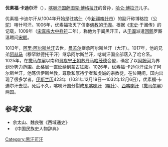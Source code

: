 '''优素福·卡迪尔汗'''（{{bd||？|1032年||catIdx=Y}}），[[喀喇汗国|喀喇汗国]][[萨图克·博格拉汗|萨图克·博格拉汗]]的曾孙，[[哈仑|哈仑·博拉汗]]儿子。

优素福·卡迪尔汗从1004年开始是驻[[喀什|喀什]]（今[[新疆|新疆]][[喀什市|喀什市]]）的副汗称博格拉（公[[骆驼|驼]]）喀什可汗。1006年，优素福攻灭了信奉[[佛教|佛教]]的[[于阗|于阗]]。根据《[[宋史|宋史]]·于阗传》的记载，1009年（[[宋真宗|宋真宗]][[大中祥符|大中祥符]]二年），称他为于阗黑汗王，从[[于阗|于阗]]派遣[[回鹘|回鹘]]罗厮温聘问[[宋朝|宋朝]]。

1013年，[[阿赫马德·阿里|阿里·阿尔斯兰汗]]去世，[[曼苏尔·阿里|曼苏尔]]继承阿尔斯兰汗（大汗）。1017年，他的兄弟[[阿赫马|阿赫马]]（穆罕默德托干汗）继承阿尔斯兰汗，喀喇汗国全部落入了哈仑系。1025年，在[[撒马尔罕|撒马尔罕]]以南和[[哥疾宁王朝|哥疾宁王朝]][[苏丹|苏丹]][[加兹尼的马哈茂德|马哈茂德]]会盟，确定了以[[阿姆河|阿姆河]]为界划分势力范围。此格局一直延续到蒙古征服。1026年，优素福·卡迪尔汗成为了阿尔斯兰汗，他笃信伊斯兰教，尊敬和厚待学者和虔诚的宗教徒，在位期间，国内出现了很多学者。[[伊斯兰历|伊斯兰历]]423年（1031年12月19日—1032年12月6日），优素福·卡迪尔汗去世。死后不久，喀喇汗国分裂成[[东喀喇汗|东喀喇汗]]（[[喀什|喀什]]）、[[西喀喇汗|西喀喇汗]]（[[撒马尔罕|撒马尔罕]]）两国。

{{start box}}
{{s-before|[[阿赫马|阿赫马]]}}
{{s-title|[[喀喇汗国|喀喇汗国]]大汗|1026年—1032年}}
{{s-after|[[苏莱曼·卡迪尔汗|苏莱曼·卡迪尔汗]]}}
{{end box}}

==参考文献==
*余太山、魏良弢《西域通史》
*《中国民族史人物辞典》
[[Category:黑汗可汗|Category:黑汗可汗]]